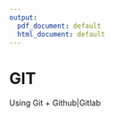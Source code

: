 ```yaml
---
output:
  pdf_document: default
  html_document: default
---
```


# GIT{#git}  

Using Git + Github|Gitlab
